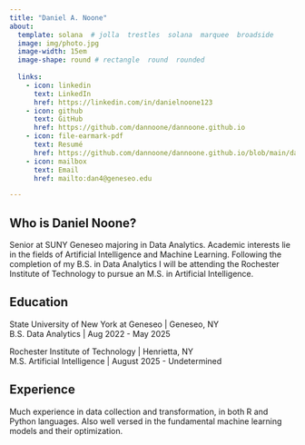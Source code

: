 ```yaml
---
title: "Daniel A. Noone"
about:
  template: solana  # jolla  trestles  solana  marquee  broadside
  image: img/photo.jpg
  image-width: 15em
  image-shape: round # rectangle  round  rounded
  
  links:
    - icon: linkedin
      text: LinkedIn
      href: https://linkedin.com/in/danielnoone123
    - icon: github
      text: GitHub
      href: https://github.com/dannoone/dannoone.github.io
    - icon: file-earmark-pdf
      text: Resumé
      href: https://github.com/dannoone/dannoone.github.io/blob/main/daniel_noone_resume_gradapp.pdf
    - icon: mailbox
      text: Email
      href: mailto:dan4@geneseo.edu

---
```



## Who is Daniel Noone?
Senior at SUNY Geneseo majoring in Data Analytics. Academic interests lie in the fields of Artificial Intelligence and Machine Learning. Following the completion of my B.S. in Data Analytics I will be attending the Rochester Institute of Technology to pursue an M.S. in Artificial Intelligence. 

## Education

State University of New York at Geneseo | Geneseo, NY <br>
B.S. Data Analytics | Aug 2022 - May 2025 <br>


Rochester Institute of Technology | Henrietta, NY <br>
M.S. Artificial Intelligence | August 2025 - Undetermined <br>


## Experience
Much experience in data collection and transformation, in both R and Python languages. Also well versed in the fundamental machine learning models and their optimization.
